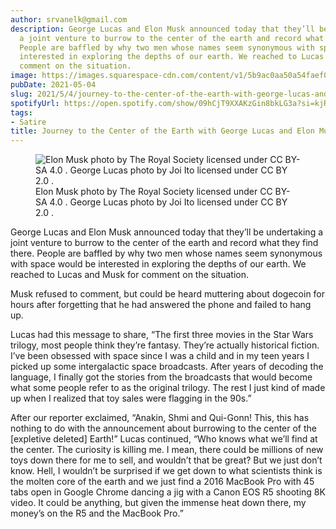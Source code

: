 ```yaml
---
author: srvanelk@gmail.com
description: George Lucas and Elon Musk announced today that they’ll be undertaking
  a joint venture to burrow to the center of the earth and record what they find there.
  People are baffled by why two men whose names seem synonymous with space would be
  interested in exploring the depths of our earth. We reached to Lucas and Musk for
  comment on the situation.
image: https://images.squarespace-cdn.com/content/v1/5b9ac0aa50a54faef024c950/1620157261899-BHV7Q0R5V85S751BC51P/george+lucas+and+elon+musk.jpg?format=original
pubDate: 2021-05-04
slug: 2021/5/4/journey-to-the-center-of-the-earth-with-george-lucas-and-elon-musk
spotifyUrl: https://open.spotify.com/show/09hCjT9XXAKzGin8bkLG3a?si=kjRZvQ1JTb6Ov3HVzSSlWA
tags:
- Satire
title: Journey to the Center of the Earth with George Lucas and Elon Musk
---
```


<figure>
  <img src="https://images.squarespace-cdn.com/content/v1/5b9ac0aa50a54faef024c950/1620157261899-BHV7Q0R5V85S751BC51P/george+lucas+and+elon+musk.jpg?format=original" alt=" Elon Musk photo by The Royal Society licensed under  CC BY-SA 4.0 . George Lucas photo by Joi Ito licensed under  CC BY 2.0 . " />
  <figcaption>Elon Musk photo by The Royal Society licensed under  CC BY-SA 4.0 . George Lucas photo by Joi Ito licensed under  CC BY 2.0 .</figcaption>
</figure>

George Lucas and Elon Musk announced today that they’ll be undertaking a joint venture to burrow to the center of the earth and record what they find there. People are baffled by why two men whose names seem synonymous with space would be interested in exploring the depths of our earth. We reached to Lucas and Musk for comment on the situation.

Musk refused to comment, but could be heard muttering about dogecoin for hours after forgetting that he had answered the phone and failed to hang up.

Lucas had this message to share, “The first three movies in the Star Wars trilogy, most people think they’re fantasy. They’re actually historical fiction. I’ve been obsessed with space since I was a child and in my teen years I picked up some intergalactic space broadcasts. After years of decoding the language, I finally got the stories from the broadcasts that would become what some people refer to as the original trilogy. The rest I just kind of made up when I realized that toy sales were flagging in the 90s.”

After our reporter exclaimed, “Anakin, Shmi and Qui-Gonn! This, this has nothing to do with the announcement about burrowing to the center of the [expletive deleted] Earth!” Lucas continued, “Who knows what we’ll find at the center. The curiosity is killing me. I mean, there could be millions of new toys down there for me to sell, and wouldn’t that be great? But we just don’t know. Hell, I wouldn’t be surprised if we get down to what scientists think is the molten core of the earth and we just find a 2016 MacBook Pro with 45 tabs open in Google Chrome dancing a jig with a Canon EOS R5 shooting 8K video. It could be anything, but given the immense heat down there, my money’s on the R5 and the MacBook Pro.”
